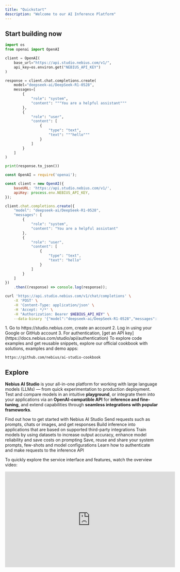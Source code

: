 ```yaml
---
title: "Quickstart"
description: "Welcome to our AI Inference Platform"
---
```


## Start building now

<CodeGroup>

```python Python expandable
import os
from openai import OpenAI

client = OpenAI(
    base_url="https://api.studio.nebius.com/v1/",
    api_key=os.environ.get("NEBIUS_API_KEY")
)

response = client.chat.completions.create(
    model="deepseek-ai/DeepSeek-R1-0528",
    messages=[
        {
            "role": "system",
            "content": """You are a helpful assistant"""
        },
        {
            "role": "user",
            "content": [
                {
                    "type": "text",
                    "text": """hello"""
                }
            ]
        }
    ]
)

print(response.to_json())
```


```javascript JavaScript expandable
const OpenAI = require('openai');

const client = new OpenAI({
    baseURL: 'https://api.studio.nebius.com/v1/',
    apiKey: process.env.NEBIUS_API_KEY,
});

client.chat.completions.create({
    "model": "deepseek-ai/DeepSeek-R1-0528",
    "messages": [
        {
            "role": "system",
            "content": "You are a helpful assistant"
        },
        {
            "role": "user",
            "content": [
                {
                    "type": "text",
                    "text": "hello"
                }
            ]
        }
    ]
})
    .then((response) => console.log(response));
```


```bash cURL expandable
curl 'https://api.studio.nebius.com/v1/chat/completions' \
    -X 'POST' \
    -H 'Content-Type: application/json' \
    -H 'Accept: */*' \
    -H "Authorization: Bearer $NEBIUS_API_KEY" \
    --data-binary '{"model":"deepseek-ai/DeepSeek-R1-0528","messages":[{"role":"system","content":"You are a helpful assistant"},{"role":"user","content":[{"type":"text","text":"hello"}]}]}'
```

</CodeGroup>

<AccordionGroup>
  <Accordion title="Get API key" icon="key">
    1. Go to https://studio.nebius.com, create an account
    2. Log in using your Google or GitHub account
    3. For authentication, [get an API key](https://docs.nebius.com/studio/api/authentication)
  </Accordion>
  <Accordion title="Check our Cookbook" icon="github">
    To explore code examples and get reusable snippets, explore our official cookbook with solutions, examples and demo apps:

    https://github.com/nebius/ai-studio-cookbook
  </Accordion>
</AccordionGroup>

## Explore

**Nebius AI Studio** is your all-in-one platform for working with large language models (LLMs) — from quick experimentation to production deployment. Test and compare models in an intuitive **playground**, or integrate them into your applications via an **OpenAI-compatible API** for **inference and fine-tuning**, and extend capabilities through **seamless integrations with popular frameworks**.

<CardGroup cols={2}>
  <Card title="Getting started" icon="flag-pennant" href="https://nebius-723e8b65.mintlify.app/quickstart">
    Find out how to get started with Nebius AI Studio
  </Card>
  <Card title="Inference" icon="bolt" href="https://nebius-723e8b65.mintlify.app/quickstart">
    Send requests such as prompts, chats or images, and get responses
  </Card>
</CardGroup>

<CardGroup cols={2}>
  <Card title="Third-party integrations" icon="chart-network" href="https://nebius-723e8b65.mintlify.app/quickstart">
    Build inference into applications that are based on supported third-party integrations
  </Card>
  <Card title="Fine-tuning" icon="layer-group" href="https://mintlify.com/docs/api-playground/openapi">
    Train models by using datasets to increase output accuracy, enhance model reliability and save costs on prompting
  </Card>
  <Card title="Prompt presets" icon="page" href="https://nebius-723e8b65.mintlify.app/quickstart">
    Save, reuse and share your system prompts, few-shots and model configurations
  </Card>
  <Card title="API" icon="code" href="https://mintlify.com/customers">
    Learn how to authenticate and make requests to the inference API
  </Card>
</CardGroup>

To quickly explore the service interface and features, watch the overview video:

<iframe width="560" height="315" src="https://www.youtube.com/embed/v3o1Ip1l6YA?si=tuQDBxvd-LNnjIko&start=2" title="YouTube video player" frameborder="0" allow="accelerometer; autoplay; clipboard-write; encrypted-media; gyroscope; picture-in-picture; web-share" referrerpolicy="strict-origin-when-cross-origin" allowfullscreen />